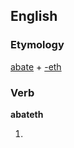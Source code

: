 ==English==

===Etymology===
[[abate]] + [[-eth]]

===Verb===
'''abateth'''

# {{archaic third-person singular of|abate}}